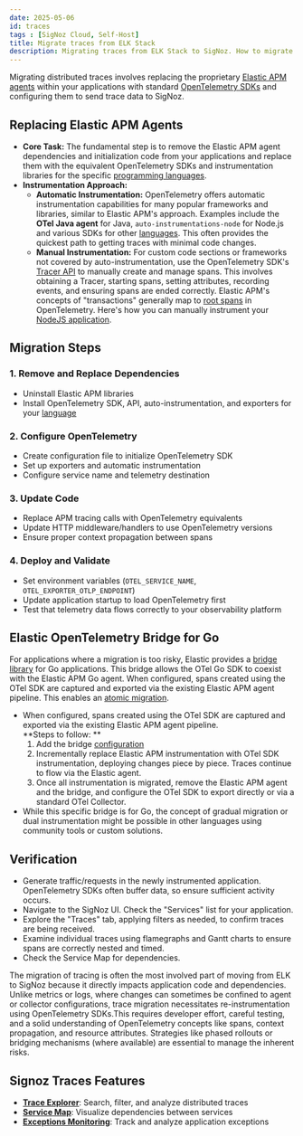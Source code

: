 ```yaml
---
date: 2025-05-06
id: traces
tags : [SigNoz Cloud, Self-Host]
title: Migrate traces from ELK Stack
description: Migrating traces from ELK Stack to SigNoz. How to migrate traces from ELK to SigNoz.
---
```


Migrating distributed traces involves replacing the proprietary [Elastic APM agents](https://www.elastic.co/docs/solutions/observability/apm/elastic-apm-agents) within your applications with standard [OpenTelemetry SDKs](https://opentelemetry.io/docs/languages/) and configuring them to send trace data to SigNoz.

## Replacing Elastic APM Agents

* **Core Task:** The fundamental step is to remove the Elastic APM agent dependencies and initialization code from your applications and replace them with the equivalent OpenTelemetry SDKs and instrumentation libraries for the specific [programming languages](https://opentelemetry.io/docs/languages/java/instrumentation/).
* **Instrumentation Approach:**  
  * **Automatic Instrumentation:** OpenTelemetry offers automatic instrumentation capabilities for many popular frameworks and libraries, similar to Elastic APM's approach. Examples include the **OTel Java agent** for Java, `auto-instrumentations-node` for Node.js and various SDKs for other [languages](https://signoz.io/docs/instrumentation/). This often provides the quickest path to getting traces with minimal code changes.  
  * **Manual Instrumentation:** For custom code sections or frameworks not covered by auto-instrumentation, use the OpenTelemetry SDK's [Tracer API](/docs/traces-management/trace-api/overview) to manually create and manage spans. This involves obtaining a Tracer, starting spans, setting attributes, recording events, and ensuring spans are ended correctly. Elastic APM's concepts of "transactions" generally map to [root spans](https://signoz.io/blog/distributed-tracing-span/) in OpenTelemetry. Here's how you can manually instrument your [NodeJS application](https://signoz.io/docs/instrumentation/manual-instrumentation/javascript/opentelemetry-nodejs/).

## Migration Steps

### 1. **Remove and Replace Dependencies**
- Uninstall Elastic APM libraries
- Install OpenTelemetry SDK, API, auto-instrumentation, and exporters for your [language](https://signoz.io/docs/instrumentation/)

### 2. **Configure OpenTelemetry**
- Create configuration file to initialize OpenTelemetry SDK
- Set up exporters and automatic instrumentation
- Configure service name and telemetry destination

### 3. **Update Code**
- Replace APM tracing calls with OpenTelemetry equivalents
- Update HTTP middleware/handlers to use OpenTelemetry versions
- Ensure proper context propagation between spans

### 4. **Deploy and Validate**
- Set environment variables (`OTEL_SERVICE_NAME`, `OTEL_EXPORTER_OTLP_ENDPOINT`)
- Update application startup to load OpenTelemetry first
- Test that telemetry data flows correctly to your observability platform

## Elastic OpenTelemetry Bridge for Go

For applications where a migration is too risky, Elastic provides a [bridge library](https://pkg.go.dev/go.elastic.co/apm/module/apmotel/v2) for Go applications. This bridge allows the OTel Go SDK to coexist with the Elastic APM Go agent. When configured, spans created using the OTel SDK are captured and exported via the existing Elastic APM agent pipeline. This enables an [atomic migration](https://www.elastic.co/docs/solutions/security/get-started/automatic-migration).

  
* When configured, spans created using the OTel SDK are captured and exported via the existing Elastic APM agent pipeline.  
  **Steps to follow: **
  1. Add the bridge [configuration](https://pkg.go.dev/go.elastic.co/apm/module/apmotel/v2)
  2. Incrementally replace Elastic APM instrumentation with OTel SDK instrumentation, deploying changes piece by piece. Traces continue to flow via the Elastic agent.  
  3. Once all instrumentation is migrated, remove the Elastic APM agent and the bridge, and configure the OTel SDK to export directly or via a standard OTel Collector. 
* While this specific bridge is for Go, the concept of gradual migration or dual instrumentation might be possible in other languages using community tools or custom solutions.

## Verification

* Generate traffic/requests in the newly instrumented application. OpenTelemetry SDKs often buffer data, so ensure sufficient activity occurs.
* Navigate to the SigNoz UI. Check the "Services" list for your application.
* Explore the "Traces" tab, applying filters as needed, to confirm traces are being received.
* Examine individual traces using flamegraphs and Gantt charts to ensure spans are correctly nested and timed.
* Check the Service Map for dependencies.


The migration of tracing is often the most involved part of moving from ELK to SigNoz because it directly impacts application code and dependencies. Unlike metrics or logs, where changes can sometimes be confined to agent or collector configurations, trace migration necessitates re-instrumentation using OpenTelemetry SDKs.This requires developer effort, careful testing, and a solid understanding of OpenTelemetry concepts like spans, context propagation, and resource attributes. Strategies like phased rollouts or bridging mechanisms (where available) are essential to manage the inherent risks.

## Signoz Traces Features
- **[Trace Explorer](/docs/product-features/trace-explorer/)**: Search, filter, and analyze distributed traces
- **[Service Map](/docs/userguide/service-map/)**: Visualize dependencies between services
- **[Exceptions Monitoring](/docs/userguide/exceptions/)**: Track and analyze application exceptions
